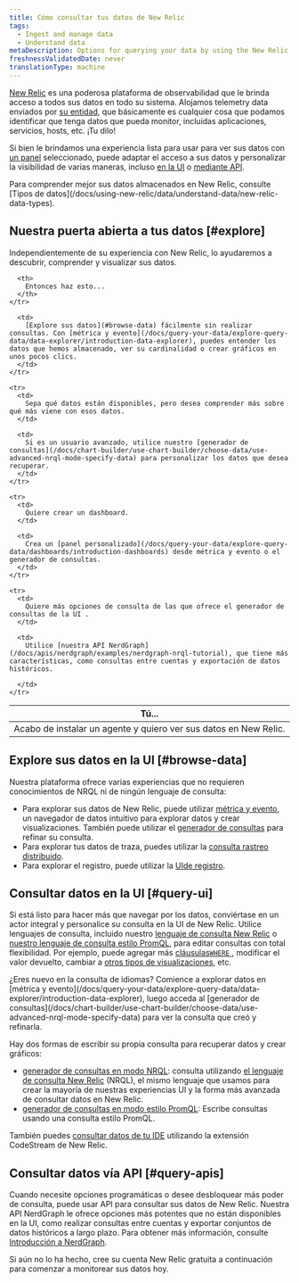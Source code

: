 ```yaml
---
title: Cómo consultar tus datos de New Relic
tags:
  - Ingest and manage data
  - Understand data
metaDescription: Options for querying your data by using the New Relic UI or our APIs.
freshnessValidatedDate: never
translationType: machine
---
```


[New Relic](https://one.newrelic.com) es una poderosa plataforma de observabilidad que le brinda acceso a todos sus datos en todo su sistema. Alojamos telemetry data enviados por [su entidad](/docs/new-relic-one/use-new-relic-one/core-concepts/what-entity-new-relic/), que básicamente es cualquier cosa que podamos identificar que tenga datos que pueda monitor, incluidas aplicaciones, servicios, hosts, etc. ¡Tu dilo!

Si bien le brindamos una experiencia lista para usar para ver sus datos con [un panel](/docs/query-your-data/explore-query-data/dashboards/introduction-dashboards/) seleccionado, puede adaptar el acceso a sus datos y personalizar la visibilidad de varias maneras, incluso [en la UI](#query-ui) o [mediante API](#query-apis).

<Callout variant="important">
  Para comprender mejor sus datos almacenados en New Relic, consulte [Tipos de datos](/docs/using-new-relic/data/understand-data/new-relic-data-types).
</Callout>

## Nuestra puerta abierta a tus datos [#explore]

Independientemente de su experiencia con New Relic, lo ayudaremos a descubrir, comprender y visualizar sus datos.

<table>
  <thead>
    <tr>
      <th style={{ width: "300px" }}>
        Tú...
      </th>

      <th>
        Entonces haz esto...
      </th>
    </tr>
  </thead>

  <tbody>
    <tr>
      <td>
        Acabo de instalar un agente y quiero ver sus datos en New Relic.
      </td>

      <td>
        [Explore sus datos](#browse-data) fácilmente sin realizar consultas. Con [métrica y evento](/docs/query-your-data/explore-query-data/data-explorer/introduction-data-explorer), puedes entender los datos que hemos almacenado, ver su cardinalidad o crear gráficos en unos pocos clics.
      </td>
    </tr>

    <tr>
      <td>
        Sepa qué datos están disponibles, pero desea comprender más sobre qué más viene con esos datos.
      </td>

      <td>
        Si es un usuario avanzado, utilice nuestro [generador de consultas](/docs/chart-builder/use-chart-builder/choose-data/use-advanced-nrql-mode-specify-data) para personalizar los datos que desea recuperar.
      </td>
    </tr>

    <tr>
      <td>
        Quiere crear un dashboard.
      </td>

      <td>
        Crea un [panel personalizado](/docs/query-your-data/explore-query-data/dashboards/introduction-dashboards) desde métrica y evento o el generador de consultas.
      </td>
    </tr>

    <tr>
      <td>
        Quiere más opciones de consulta de las que ofrece el generador de consultas de la UI .
      </td>

      <td>
        Utilice [nuestra API NerdGraph](/docs/apis/nerdgraph/examples/nerdgraph-nrql-tutorial), que tiene más características, como consultas entre cuentas y exportación de datos históricos.  

      </td>
    </tr>
  </tbody>
</table>

## Explore sus datos en la UI [#browse-data]

Nuestra plataforma ofrece varias experiencias que no requieren conocimientos de NRQL ni de ningún lenguaje de consulta:

* Para explorar sus datos de New Relic, puede utilizar [métrica y evento](/docs/query-your-data/explore-query-data/data-explorer/introduction-data-explorer), un navegador de datos intuitivo para explorar datos y crear visualizaciones. También puede utilizar el [generador de consultas](/docs/chart-builder/use-chart-builder/choose-data/use-advanced-nrql-mode-specify-data) para refinar su consulta.
* Para explorar tus datos de traza, puedes utilizar la [consulta rastreo distribuido](/docs/understand-dependencies/distributed-tracing/ui-data/additional-distributed-tracing-features-new-relic-one).
* Para explorar el registro, puede utilizar la [UIde registro](/docs/logs/ui-data/use-logs-ui/).

## Consultar datos en la UI [#query-ui]

Si está listo para hacer más que navegar por los datos, conviértase en un actor integral y personalice su consulta en la UI de New Relic. Utilice lenguajes de consulta, incluido nuestro [lenguaje de consulta New Relic](/docs/query-your-data/nrql-new-relic-query-language/get-started/introduction-nrql-new-relics-query-language/) o [nuestro lenguaje de consulta estilo PromQL](https://prometheus.io/docs/prometheus/latest/querying/basics/), para editar consultas con total flexibilidad. Por ejemplo, puede agregar más [cláusulas`WHERE` ](/docs/query-your-data/nrql-new-relic-query-language/get-started/nrql-syntax-clauses-functions/#sel-where), modificar el valor devuelto, cambiar a [otros tipos de visualizaciones](/docs/query-your-data/explore-query-data/use-charts/chart-types/), etc.

<Callout variant="tip">
  ¿Eres nuevo en la consulta de idiomas? Comience a explorar datos en [métrica y evento](/docs/query-your-data/explore-query-data/data-explorer/introduction-data-explorer), luego acceda al [generador de consultas](/docs/chart-builder/use-chart-builder/choose-data/use-advanced-nrql-mode-specify-data) para ver la consulta que creó y refinarla.
</Callout>

Hay dos formas de escribir su propia consulta para recuperar datos y crear gráficos:

* [generador de consultas en modo NRQL](/docs/chart-builder/use-chart-builder/choose-data/use-advanced-nrql-mode-specify-data): consulta utilizando [el lenguaje de consulta New Relic](/docs/query-your-data/nrql-new-relic-query-language/get-started/introduction-nrql-new-relics-query-language) (NRQL), el mismo lenguaje que usamos para crear la mayoría de nuestras experiencias UI y la forma más avanzada de consultar datos en New Relic.
* [generador de consultas en modo estilo PromQL](/docs/query-your-data/explore-query-data/chart-builder/use-advanced-promql-mode-specify-data): Escribe consultas usando una consulta estilo PromQL.

También puedes [consultar datos de tu IDE](/docs/codestream/observability/query-builder/) utilizando la extensión CodeStream de New Relic.

## Consultar datos vía API [#query-apis]

Cuando necesite opciones programáticas o desee desbloquear más poder de consulta, puede usar API para consultar sus datos de New Relic. Nuestra API NerdGraph le ofrece opciones más potentes que no están disponibles en la UI, como realizar consultas entre cuentas y exportar conjuntos de datos históricos a largo plazo. Para obtener más información, consulte [Introducción a NerdGraph](/docs/apis/nerdgraph/get-started/introduction-new-relic-nerdgraph/#tutorials).

Si aún no lo ha hecho, cree su cuenta New Relic gratuita a continuación para comenzar a monitorear sus datos hoy.

<InlineSignup/>